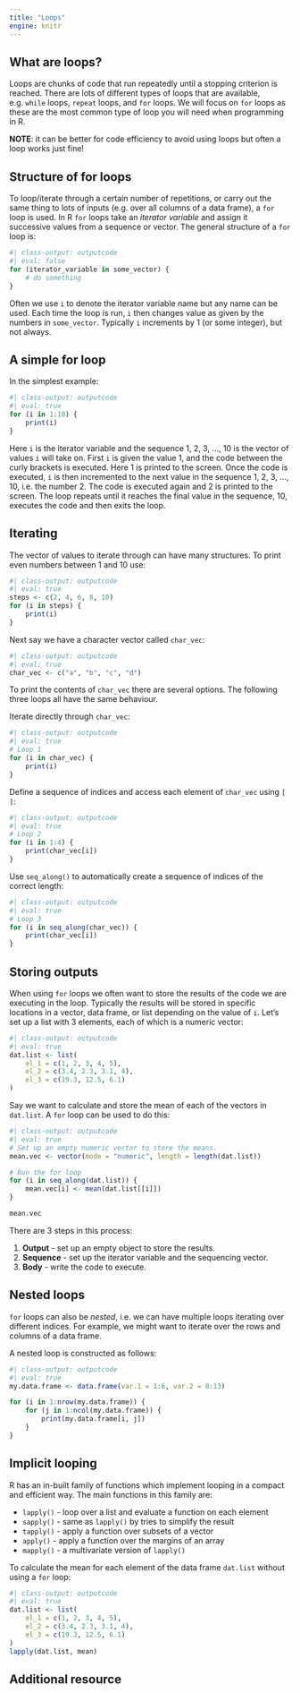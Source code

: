 ```yaml
---
title: "Loops"
engine: knitr
---
```


## What are loops?

Loops are chunks of code that run repeatedly until a stopping criterion is reached. There are lots of different types of loops that are available, e.g. `while` loops, `repeat` loops, and `for` loops. We will focus on `for` loops as these are the most common type of loop you will need when programming in R.

**NOTE**: it can be better for code efficiency to avoid using loops but often a loop works just fine!

## Structure of for loops

To loop/iterate through a certain number of repetitions, or carry out the same thing to lots of inputs (e.g. over all columns of a data frame), a `for` loop is used. In R `for` loops take an *iterator variable* and assign it successive values from a sequence or vector. The general structure of a `for` loop is:

```r
#| class-output: outputcode
#| eval: false
for (iterator_variable in some_vector) {
    # do something
}
```

Often we use `i` to denote the iterator variable name but any name can be used. Each time the loop is run, `i` then changes value as given by the numbers in `some_vector`. Typically `i` increments by 1 (or some integer), but not always.

## A simple for loop

In the simplest example:
```r
#| class-output: outputcode
#| eval: true
for (i in 1:10) {
    print(i)
}
```

Here `i` is the iterator variable and the sequence 1, 2, 3, ..., 10 is the vector of values `i` will take on. First `i` is given the value 1, and the code between the curly brackets is executed. Here 1 is printed to the screen.  Once the code is executed, `i` is then incremented to the next value in the sequence 1, 2, 3, ..., 10, i.e. the number 2. The code is executed again and 2 is printed to the screen. The loop repeats until it reaches the final value in the sequence, 10, executes the code and then exits the loop. 

## Iterating

The vector of values to iterate through can have many structures. To print even numbers between 1 and 10 use:  
```r
#| class-output: outputcode
#| eval: true
steps <- c(2, 4, 6, 8, 10)
for (i in steps) {
    print(i)
}
```

Next say we have a character vector called `char_vec`:
```r
#| class-output: outputcode
#| eval: true
char_vec <- c("a", "b", "c", "d")
```

To print the contents of `char_vec` there are several options. The following three loops all have the same behaviour.

Iterate directly through `char_vec`:
```r
#| class-output: outputcode
#| eval: true
# Loop 1
for (i in char_vec) {
    print(i)
}
```
    
Define a sequence of indices and access each element of `char_vec` using `[ ]`:
```r
#| class-output: outputcode
#| eval: true
# Loop 2
for (i in 1:4) {
    print(char_vec[i])
}
```

Use `seq_along()` to automatically create a sequence of indices of the correct length:
```r
#| class-output: outputcode
#| eval: true
# Loop 3
for (i in seq_along(char_vec)) {
    print(char_vec[i])
}
```

## Storing outputs

When using `for` loops we often want to store the results of the code we are executing in the loop. Typically the results will be stored in specific locations in a vector, data frame, or list depending on the value of `i`. Let's set up a list with 3 elements, each of which is a numeric vector:

```r
#| class-output: outputcode
#| eval: true
dat.list <- list(
    el_1 = c(1, 2, 3, 4, 5),
    el_2 = c(3.4, 2.3, 3.1, 4),
    el_3 = c(19.3, 12.5, 6.1)
)
```

Say we want to calculate and store the mean of each of the vectors in `dat.list`. A `for` loop can be used to do this:

```r
#| class-output: outputcode
#| eval: true
# Set up an empty numeric vector to store the means. 
mean.vec <- vector(mode = "numeric", length = length(dat.list))

# Run the for loop 
for (i in seq_along(dat.list)) {
    mean.vec[i] <- mean(dat.list[[i]]) 
}

mean.vec
```
    
There are 3 steps in this process:

1. **Output** - set up an empty object to store the results.  
2. **Sequence** - set up the iterator variable and the sequencing vector.  
3. **Body** - write the code to execute.
    
## Nested loops

`for` loops can also be *nested*, i.e. we can have multiple loops iterating over different indices. For example, we might want to iterate over the rows and columns of a data frame.

A nested loop is constructed as follows:
```r
#| class-output: outputcode
#| eval: true
my.data.frame <- data.frame(var.1 = 1:6, var.2 = 8:13)

for (i in 1:nrow(my.data.frame)) {
    for (j in 1:ncol(my.data.frame)) {
        print(my.data.frame[i, j])
    }   
}
```

## Implicit looping

R has an in-built family of functions which implement looping in a compact and efficient way. The main functions in this family are:  
  
* `lapply()` - loop over a list and evaluate a function on each element
* `sapply()` - same as `lapply()` by tries to simplify the result
* `tapply()` - apply a function over subsets of a vector
* `apply()` - apply a function over the margins of an array
* `mapply()` - a multivariate version of `lapply()`

To calculate the mean for each element of the data frame `dat.list` without using a `for` loop:

```r
#| class-output: outputcode
#| eval: true
dat.list <- list(
    el_1 = c(1, 2, 3, 4, 5),
    el_2 = c(3.4, 2.3, 3.1, 4),
    el_3 = c(19.3, 12.5, 6.1)
)
lapply(dat.list, mean)
```


## Additional resource
